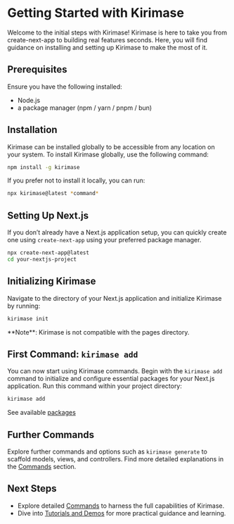
# Getting Started with Kirimase

Welcome to the initial steps with Kirimase! Kirimase is here to take you from create-next-app to building real features seconds. Here, you will find guidance on installing and setting up Kirimase to make the most of it.

## Prerequisites

Ensure you have the following installed:

- Node.js
- a package manager (npm / yarn / pnpm / bun)

## Installation

Kirimase can be installed globally to be accessible from any location on your system. To install Kirimase globally, use the following command:

```bash
npm install -g kirimase
```

If you prefer not to install it locally, you can run:
```bash
npx kirimase@latest *command*
```


## Setting Up Next.js

If you don’t already have a Next.js application setup, you can quickly create one using `create-next-app` using your preferred package manager.
```bash
npx create-next-app@latest
cd your-nextjs-project
```


## Initializing Kirimase

Navigate to the directory of your Next.js application and initialize Kirimase by running:

```bash
kirimase init
```

<Callout emoji="📣">
**Note**: Kirimase is not compatible with the pages directory.
</Callout>

## First Command: `kirimase add`

You can now start using Kirimase commands. Begin with the `kirimase add` command to initialize and configure essential packages for your Next.js application. Run this command within your project directory:

```bash
kirimase add
```

See available [ packages ](./packages.mdx)

## Further Commands

Explore further commands and options such as `kirimase generate` to scaffold models, views, and controllers. Find more detailed explanations in the [Commands](./commands.md) section.

## Next Steps

- Explore detailed [Commands](./commands.md) to harness the full capabilities of Kirimase.
- Dive into [Tutorials and Demos](./tutorials.md) for more practical guidance and learning.
